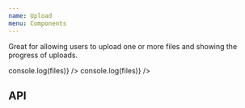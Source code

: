 ```yaml
---
name: Upload
menu: Components
---
```



Great for allowing users to upload one or more files and showing the progress of uploads.

<Playground>
  <SpacedGroup>
    <Upload variant="button" />
    <Upload variant="button" disabled />
    <Upload variant="dropzone" />
    <Upload variant="dropzone" disabled />
    <Upload
      variant="dropzone"
      primaryText="Click or drag a file in upload area"
      secondaryText="File size is limited to 4MB"
      onChange={(evt, files) => console.log(files)}
    />
    <Upload
      variant="dropzone"
      primaryText="Select many files"
      secondaryText="Only jpeg and pngs please"
      multiple
      onChange={(evt, files) => console.log(files)}
    />
  </SpacedGroup>
</Playground>

## API

<PropsTable of={Upload} />
